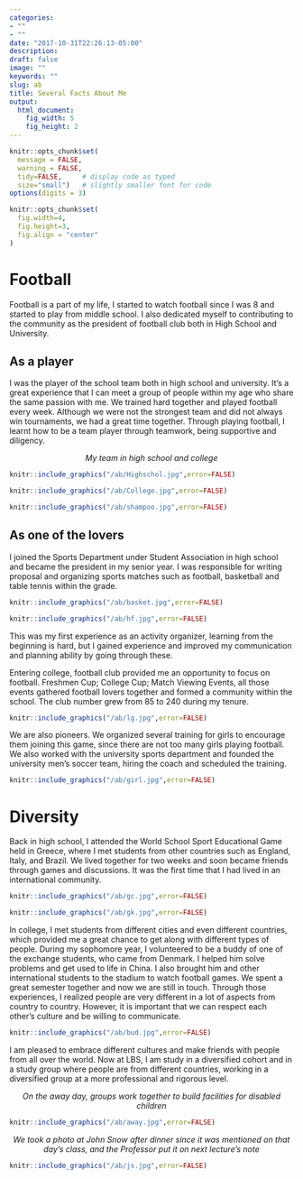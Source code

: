 ```yaml
---
categories:
- ""
- ""
date: "2017-10-31T22:26:13-05:00"
description: 
draft: false
image: ""
keywords: ""
slug: ab
title: Several Facts About Me
output: 
  html_document: 
    fig_width: 5
    fig_height: 2
---
```


```r
knitr::opts_chunk$set(
  message = FALSE, 
  warning = FALSE, 
  tidy=FALSE,     # display code as typed
  size="small")   # slightly smaller font for code
options(digits = 3)

knitr::opts_chunk$set(
  fig.width=4, 
  fig.height=3,
  fig.align = "center"
)
```

# Football
Football is a part of my life, I started to watch football since I was 8 and started to play from middle school. I also dedicated myself to contributing to the community as the president of football club both in High School and University.

## As a player
I was the player of the school team both in high school and university. It's a great experience that I can meet a group of people within my age who share the same passion with me. We trained hard together and played football every week. Although we were not the strongest team and did not always win tournaments, we had a great time together. Through playing football, I learnt how to be a team player through teamwork, being supportive and diligency.

<center>*My team in high school and college*</center>
```r
knitr::include_graphics("/ab/Highschol.jpg",error=FALSE)
```

```r
knitr::include_graphics("/ab/College.jpg",error=FALSE)
```

```r
knitr::include_graphics("/ab/shampoo.jpg",error=FALSE)
```

## As one of the lovers
I joined the Sports Department under Student Association in high school and became the president in my senior year. I was responsible for writing proposal and organizing sports matches such as football, basketball and table tennis within the grade.

```r
knitr::include_graphics("/ab/basket.jpg",error=FALSE)
```

```r
knitr::include_graphics("/ab/hf.jpg",error=FALSE)
```

This was my first experience as an activity organizer, learning from the beginning is hard, but I gained experience and improved my communication and planning ability by going through these.

Entering college, football club provided me an opportunity to focus on football. Freshmen Cup; College Cup; Match Viewing Events, all those events gathered football lovers together and formed a community within the school. The club number grew from 85 to 240 during my tenure.

```r
knitr::include_graphics("/ab/lg.jpg",error=FALSE)
```

We are also pioneers. We organized several training for girls to encourage them joining this game, since there are not too many girls playing football. We also worked with the university sports department and founded the university men's soccer team, hiring the coach and scheduled the training.

```r
knitr::include_graphics("/ab/girl.jpg",error=FALSE)
```

# Diversity
Back in high school, I attended the World School Sport Educational Game held in Greece, where I met students from other countries such as England, Italy, and Brazil. We lived together for two weeks and soon became friends through games and discussions. It was the first time that I had lived in an international community.

```r
knitr::include_graphics("/ab/gc.jpg",error=FALSE)
```

```r
knitr::include_graphics("/ab/gk.jpg",error=FALSE)
```

In college, I met students from different cities and even different countries, which provided me a great chance to get along with different types of people. During my sophomore year, I volunteered to be a buddy of one of the exchange students, who came from Denmark. I helped him solve problems and get used to life in China. I also brought him and other international students to the stadium to watch football games. We spent a great semester together and now we are still in touch. Through those experiences, I realized people are very different in a lot of aspects from country to country. However, it is important that we can respect each other's culture and be willing to communicate.

```r
knitr::include_graphics("/ab/bud.jpg",error=FALSE)
```

I am pleased to embrace different cultures and make friends with people from all over the world. Now at LBS, I am study in a diversified cohort and in a study group where people are from different countries, working in a diversified group at a more professional and rigorous level.

<center>*On the away day, groups work together to build facilities for disabled children*</center>

```r
knitr::include_graphics("/ab/away.jpg",error=FALSE)
```

<center>*We took a photo at John Snow after dinner since it was mentioned on that day's class, and the Professor put it on next lecture's note*</center>

```r
knitr::include_graphics("/ab/js.jpg",error=FALSE)
```
